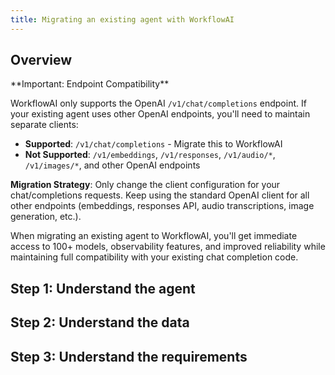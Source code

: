 ```yaml
---
title: Migrating an existing agent with WorkflowAI
---
```



## Overview

<Callout type="warning">
**Important: Endpoint Compatibility**

WorkflowAI only supports the OpenAI `/v1/chat/completions` endpoint. If your existing agent uses other OpenAI endpoints, you'll need to maintain separate clients:

- **Supported**: `/v1/chat/completions` - Migrate this to WorkflowAI
- **Not Supported**: `/v1/embeddings`, `/v1/responses`, `/v1/audio/*`, `/v1/images/*`, and other OpenAI endpoints

**Migration Strategy**: Only change the client configuration for your chat/completions requests. Keep using the standard OpenAI client for all other endpoints (embeddings, responses API, audio transcriptions, image generation, etc.).
</Callout>

When migrating an existing agent to WorkflowAI, you'll get immediate access to 100+ models, observability features, and improved reliability while maintaining full compatibility with your existing chat completion code.

## Step 1: Understand the agent

## Step 2: Understand the data

## Step 3: Understand the requirements
